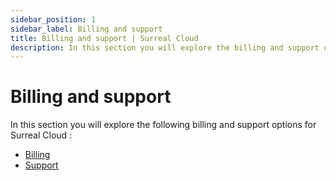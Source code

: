 ```yaml
---
sidebar_position: 1
sidebar_label: Billing and support
title: Billing and support | Surreal Cloud
description: In this section you will explore the billing and support options for Surreal Cloud.
---
```


# Billing and support

In this section you will explore the following billing and support options for Surreal Cloud :

- [Billing](/docs/cloud/billing-and-support/billing)
- [Support](/docs/cloud/billing-and-support/support)
